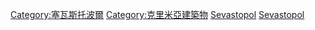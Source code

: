 [[Category:塞瓦斯托波爾|Category:塞瓦斯托波爾]]
[[Category:克里米亞建築物|Category:克里米亞建築物]]
[[Category:俄羅斯各城市建築物|Sevastopol]]
[[Category:俄羅斯各聯邦主體建築物|Sevastopol]]